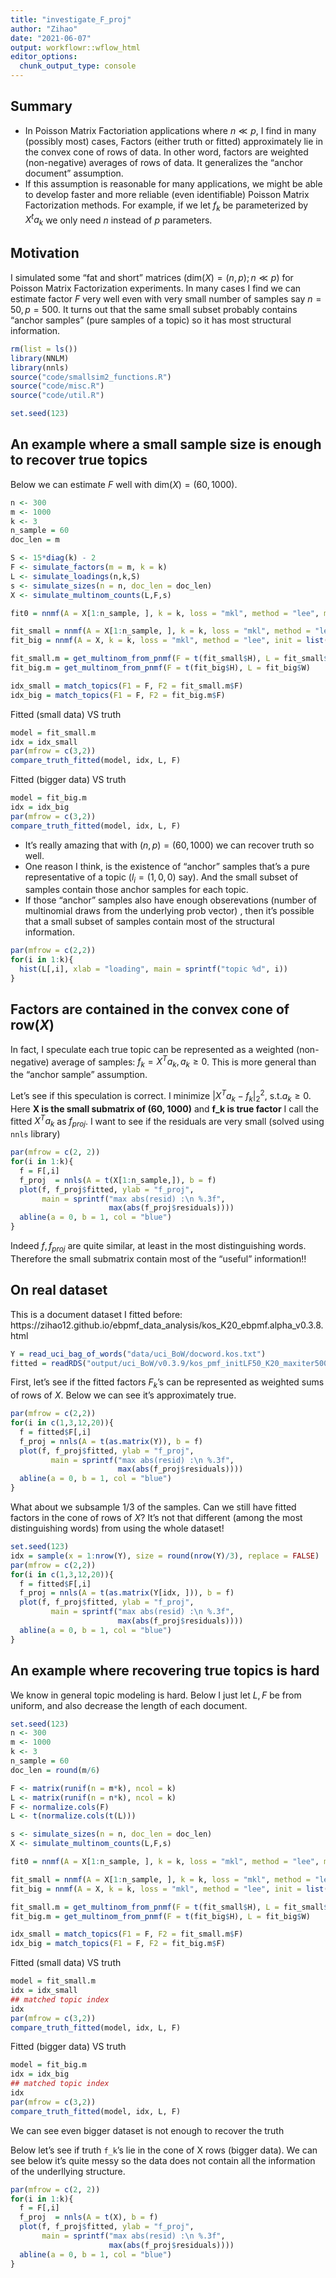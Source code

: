 ```yaml
---
title: "investigate_F_proj"
author: "Zihao"
date: "2021-06-07"
output: workflowr::wflow_html
editor_options:
  chunk_output_type: console
---
```



## Summary

* In Poisson Matrix Factoriation applications where $n \ll p$, I find in many (possibly most) cases, Factors (either truth or fitted) approximately lie in the convex cone of rows of data. In other word, factors are weighted (non-negative) averages of rows of data. It generalizes the "anchor document" assumption. 
* If this assumption is reasonable for many applications, we might be able to develop faster and more reliable (even identifiable) Poisson Matrix Factorization methods. For example, if we let $f_k$ be parameterized by $X^t a_k$ we only need $n$ instead of $p$ parameters. 

## Motivation

I simulated some "fat and short" matrices ($\text{dim}(X) = (n, p); n \ll p$) for Poisson Matrix Factorization experiments. In many cases I find we can estimate factor $F$ very well even with very small number of samples say $n = 50, p = 500$. It turns out that the same small subset probably contains "anchor samples" (pure samples of a topic) so it has most structural information. 

```r
rm(list = ls())
library(NNLM)
library(nnls)
source("code/smallsim2_functions.R")
source("code/misc.R")
source("code/util.R")

set.seed(123)
```

## An example where a small sample size is enough to recover true topics

Below we can estimate $F$ well with $\text{dim}(X) = (60, 1000)$. 
```r
n <- 300
m <- 1000
k <- 3
n_sample = 60
doc_len = m

S <- 15*diag(k) - 2
F <- simulate_factors(m = m, k = k)
L <- simulate_loadings(n,k,S)
s <- simulate_sizes(n = n, doc_len = doc_len)
X <- simulate_multinom_counts(L,F,s)
```

```r
fit0 = nnmf(A = X[1:n_sample, ], k = k, loss = "mkl", method = "lee", max.iter = 50)

fit_small = nnmf(A = X[1:n_sample, ], k = k, loss = "mkl", method = "lee", init = list(H = fit0$H), max.iter = 200)
fit_big = nnmf(A = X, k = k, loss = "mkl", method = "lee", init = list(H = fit0$H), max.iter = 200)

fit_small.m = get_multinom_from_pnmf(F = t(fit_small$H), L = fit_small$W)
fit_big.m = get_multinom_from_pnmf(F = t(fit_big$H), L = fit_big$W)

idx_small = match_topics(F1 = F, F2 = fit_small.m$F)
idx_big = match_topics(F1 = F, F2 = fit_big.m$F)
```

Fitted (small data) VS truth
```r
model = fit_small.m
idx = idx_small
par(mfrow = c(3,2))
compare_truth_fitted(model, idx, L, F)
```

Fitted (bigger data) VS truth
```r
model = fit_big.m
idx = idx_big
par(mfrow = c(3,2))
compare_truth_fitted(model, idx, L, F)
```


* It's really amazing that with $(n, p) = (60, 1000)$ we can recover truth so well. 
* One reason I think, is the existence of "anchor" samples that's a pure representative of a topic ($l_{i} = (1, 0, 0)$ say). And the small subset of samples contain those anchor samples for each topic. 
* If those "anchor" samples also have enough obserevations (number of multinomial draws from the underlying prob vector) , then it's possible that a small subset of samples contain most of the structural information. 

```r
par(mfrow = c(2,2))
for(i in 1:k){
  hist(L[,i], xlab = "loading", main = sprintf("topic %d", i))
}
```

## Factors are contained in the convex cone of $\text{row}(X)$

In fact, I speculate each true topic can be represented as a weighted (non-negative) average of samples: $f_k = X^{T} a_k, a_k \geq 0$. This is more general than the "anchor sample" assumption. 

Let's see if this speculation is correct. I minimize $| X^{T} a_k - f_k|_2^2, \  \text{s.t.} a_k \geq 0$. Here **X is the small submatrix of (60, 1000)** and **f_k is true factor** I call the fitted $X^{T} a_k$ as $f_{proj}$. I want to see if the residuals are very small (solved using `nnls` library)
```r
par(mfrow = c(2, 2))
for(i in 1:k){
  f = F[,i]
  f_proj  = nnls(A = t(X[1:n_sample,]), b = f)
  plot(f, f_proj$fitted, ylab = "f_proj", 
       main = sprintf("max abs(resid) :\n %.3f", 
                      max(abs(f_proj$residuals))))
  abline(a = 0, b = 1, col = "blue")
}
```

Indeed $f, f_{proj}$ are quite similar, at least in the most distinguishing words. Therefore the small submatrix contain most of the "useful" information!! 

## On real dataset
This is a document dataset I fitted before: https://zihao12.github.io/ebpmf_data_analysis/kos_K20_ebpmf.alpha_v0.3.8.html
```r
Y = read_uci_bag_of_words("data/uci_BoW/docword.kos.txt")
fitted = readRDS("output/uci_BoW/v0.3.9/kos_pmf_initLF50_K20_maxiter5000.Rds")
```

First, let's see if the fitted factors $F_k$'s can be represented as weighted sums of rows of $X$. Below we can see it's approximately true. 
```r
par(mfrow = c(2,2))
for(i in c(1,3,12,20)){
  f = fitted$F[,i]
  f_proj = nnls(A = t(as.matrix(Y)), b = f)
  plot(f, f_proj$fitted, ylab = "f_proj", 
         main = sprintf("max abs(resid) :\n %.3f", 
                        max(abs(f_proj$residuals))))
  abline(a = 0, b = 1, col = "blue")
}
```

What about we subsample 1/3 of the samples. Can we still have fitted factors in the cone of rows of $X$? It's not that different (among the most distinguishing words) from using the whole dataset!
```r
set.seed(123)
idx = sample(x = 1:nrow(Y), size = round(nrow(Y)/3), replace = FALSE)
par(mfrow = c(2,2))
for(i in c(1,3,12,20)){
  f = fitted$F[,i]
  f_proj = nnls(A = t(as.matrix(Y[idx, ])), b = f)
  plot(f, f_proj$fitted, ylab = "f_proj", 
         main = sprintf("max abs(resid) :\n %.3f", 
                        max(abs(f_proj$residuals))))
  abline(a = 0, b = 1, col = "blue")
}
```

## An example where recovering true topics is hard

We know in general topic modeling is hard. Below I just let $L, F$ be from uniform, and also decrease the length of each document. 
```r
set.seed(123)
n <- 300
m <- 1000
k <- 3
n_sample = 60
doc_len = round(m/6)

F <- matrix(runif(n = m*k), ncol = k)
L <- matrix(runif(n = n*k), ncol = k)
F <- normalize.cols(F)
L <- t(normalize.cols(t(L)))

s <- simulate_sizes(n = n, doc_len = doc_len)
X <- simulate_multinom_counts(L,F,s)
```

```r
fit0 = nnmf(A = X[1:n_sample, ], k = k, loss = "mkl", method = "lee", max.iter = 50)

fit_small = nnmf(A = X[1:n_sample, ], k = k, loss = "mkl", method = "lee", init = list(H = fit0$H), max.iter = 200)
fit_big = nnmf(A = X, k = k, loss = "mkl", method = "lee", init = list(H = fit0$H), max.iter = 200)

fit_small.m = get_multinom_from_pnmf(F = t(fit_small$H), L = fit_small$W)
fit_big.m = get_multinom_from_pnmf(F = t(fit_big$H), L = fit_big$W)

idx_small = match_topics(F1 = F, F2 = fit_small.m$F)
idx_big = match_topics(F1 = F, F2 = fit_big.m$F)
```

Fitted (small data) VS truth
```r
model = fit_small.m
idx = idx_small
## matched topic index
idx
par(mfrow = c(3,2))
compare_truth_fitted(model, idx, L, F)
```

Fitted (bigger data) VS truth
```r
model = fit_big.m
idx = idx_big
## matched topic index
idx
par(mfrow = c(3,2))
compare_truth_fitted(model, idx, L, F)
```

We can see even bigger dataset is not enough to recover the truth

Below let's see if truth `f_k`'s lie in the cone of X rows (bigger data). We can see below it's quite messy so the data does not contain all the information of the underllying structure.  
```r
par(mfrow = c(2, 2))
for(i in 1:k){
  f = F[,i]
  f_proj  = nnls(A = t(X), b = f)
  plot(f, f_proj$fitted, ylab = "f_proj", 
       main = sprintf("max abs(resid) :\n %.3f", 
                      max(abs(f_proj$residuals))))
  abline(a = 0, b = 1, col = "blue")
}
```



